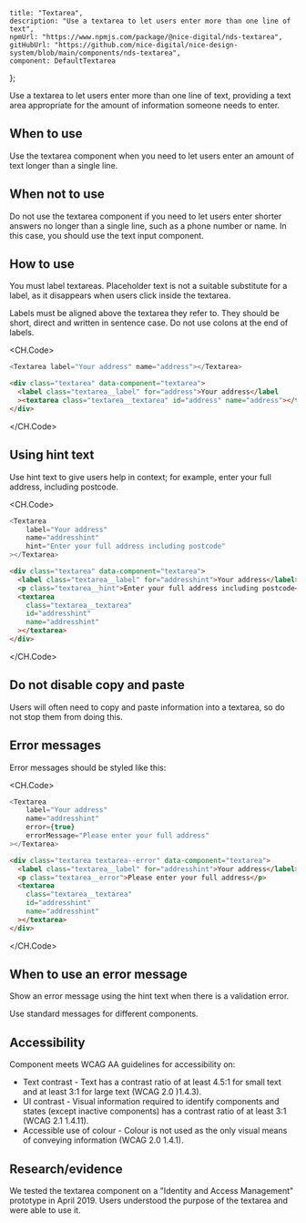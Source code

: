 
	title: "Textarea",
	description: "Use a textarea to let users enter more than one line of text",
	npmUrl: "https://www.npmjs.com/package/@nice-digital/nds-textarea",
	gitHubUrl: "https://github.com/nice-digital/nice-design-system/blob/main/components/nds-textarea",
	component: DefaultTextarea
};

Use a textarea to let users enter more than one line of text, providing a text area appropriate for the amount of information someone needs to enter.

## When to use

Use the textarea component when you need to let users enter an amount of text longer than a single line.

## When not to use

Do not use the textarea component if you need to let users enter shorter answers no longer than a single line, such as a phone number or name. In this case, you should use the text input component.

## How to use

You must label textareas. Placeholder text is not a suitable substitute for a label, as it disappears when users click inside the textarea.

Labels must be aligned above the textarea they refer to. They should be short, direct and written in sentence case. Do not use colons at the end of labels.

<Example>
<DefaultTextarea />

<CH.Code>
```js React
<Textarea label="Your address" name="address"></Textarea>
```
```html HTML
<div class="textarea" data-component="textarea">
  <label class="textarea__label" for="address">Your address</label
  ><textarea class="textarea__textarea" id="address" name="address"></textarea>
</div>
```
</CH.Code>
</Example>

## Using hint text

Use hint text to give users help in context; for example, enter your full address, including postcode.

<Example>
<HintTextarea />

<CH.Code>
```js React
<Textarea
	label="Your address"
	name="addresshint"
	hint="Enter your full address including postcode"
></Textarea>
```
```html HTML
<div class="textarea" data-component="textarea">
  <label class="textarea__label" for="addresshint">Your address</label>
  <p class="textarea__hint">Enter your full address including postcode</p>
  <textarea
    class="textarea__textarea"
    id="addresshint"
    name="addresshint"
  ></textarea>
</div>
```
</CH.Code>
</Example>

## Do not disable copy and paste

Users will often need to copy and paste information into a textarea, so do not stop them from doing this.

## Error messages

Error messages should be styled like this:

<Example>
<ErrorTextarea />

<CH.Code>
```js React
<Textarea
	label="Your address"
	name="addresshint"
	error={true}
	errorMessage="Please enter your full address"
></Textarea>
```
```html HTML
<div class="textarea textarea--error" data-component="textarea">
  <label class="textarea__label" for="addresshint">Your address</label>
  <p class="textarea__error">Please enter your full address</p>
  <textarea
    class="textarea__textarea"
    id="addresshint"
    name="addresshint"
  ></textarea>
</div>
```
</CH.Code>
</Example>

## When to use an error message

Show an error message using the hint text when there is a validation error.

Use standard messages for different components.

## Accessibility

Component meets WCAG AA guidelines for accessibility on:

- Text contrast - Text has a contrast ratio of at least 4.5:1 for small text and at least 3:1 for large text (WCAG 2.0 )1.4.3).
- UI contrast - Visual information required to identify components and states (except inactive components) has a contrast ratio of at least 3:1 (WCAG 2.1 1.4.11).
- Accessible use of colour - Colour is not used as the only visual means of conveying information (WCAG 2.0 1.4.1).

## Research/evidence

We tested the textarea component on a "Identity and Access Management" prototype in April 2019. Users understood the purpose of the textarea and were able to use it.

